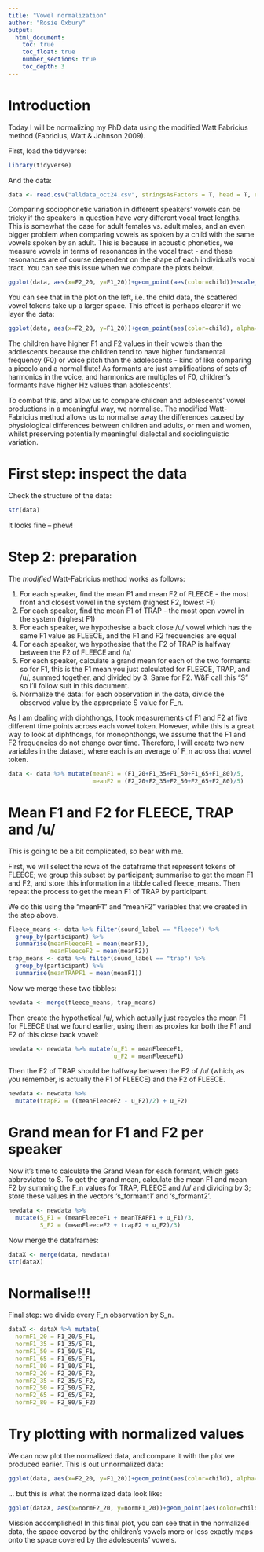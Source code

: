 ```yaml
---
title: "Vowel normalization"
author: "Rosie Oxbury"
output:
  html_document:
    toc: true
    toc_float: true
    number_sections: true
    toc_depth: 3
---
```


# Introduction 

Today I will be normalizing my PhD data using the modified Watt Fabricius method (Fabricius, Watt & Johnson 2009).

First, load the tidyverse:
```r
library(tidyverse)
```
And the data:
```r
data <- read.csv("alldata_oct24.csv", stringsAsFactors = T, head = T, row.names = 1)
```


Comparing sociophonetic variation in different speakers' vowels can be tricky if the speakers in question have very different vocal tract lengths. This is somewhat the case for adult females vs. adult males, and an even bigger problem when comparing vowels as spoken by a child with the same vowels spoken by an adult. This is because in acoustic phonetics, we measure vowels in terms of resonances in the vocal tract - and these resonances are of course dependent on the shape of each individual's vocal tract. You can see this issue when we compare the plots below.
```r
ggplot(data, aes(x=F2_20, y=F1_20))+geom_point(aes(color=child))+scale_x_reverse()+scale_y_reverse()+facet_grid(~child)+theme_minimal()
```


You can see that in the plot on the left, i.e. the child data, the scattered vowel tokens take up a larger space. This effect is perhaps clearer if we layer the data:
```r
ggplot(data, aes(x=F2_20, y=F1_20))+geom_point(aes(color=child), alpha=0.2)+scale_x_reverse()+scale_y_reverse()+theme_minimal()
```

The children have higher F1 and F2 values in their vowels than the adolescents because the children tend to have higher fundamental frequency (F0) or voice pitch than the adolescents - kind of like comparing a piccolo and a normal flute! As formants are just amplifications of sets of harmonics in the voice, and harmonics are multiples of F0, children's formants have higher Hz values than adolescents'.

To combat this, and allow us to compare children and adolescents' vowel productions in a meaningful way, we normalise. The modified Watt-Fabricius method allows us to normalise away the differences caused by physiological differences between children and adults, or men and women, whilst preserving potentially meaningful dialectal and sociolinguistic variation.

# First step: inspect the data

Check the structure of the data:
```r
str(data)
```

It looks fine -- phew!

# Step 2: preparation
The *modified* Watt-Fabricius method works as follows:

1. For each speaker, find the mean F1 and mean F2 of FLEECE - the most front and closest vowel in the system (highest F2, lowest F1)
2. For each speaker, find the mean F1 of TRAP - the most open vowel in the system (highest F1)
3. For each speaker, we hypothesise a back close /u/ vowel which has the same F1 value as FLEECE, and the F1 and F2 frequencies are equal
4. For each speaker, we hypothesise that the F2 of TRAP is halfway between the F2 of FLEECE and /u/
5. For each speaker, calculate a grand mean for each of the two formants: so for F1, this is the F1 mean you just calculated for FLEECE, TRAP, and /u/, summed together, and divided by 3. Same for F2. W&F call this "S" so I'll follow suit in this document.
6. Normalize the data: for each observation in the data, divide the observed value by the appropriate S value for F_n.

As I am dealing with diphthongs, I took measurements of F1 and F2 at five different time points across each vowel token. However, while this is a great way to look at diphthongs, for monophthongs, we assume that the F1 and F2 frequencies do not change over time. Therefore, I will create two new variables in the dataset, where each is an average of F_n across that vowel token.
```r
data <- data %>% mutate(meanF1 = (F1_20+F1_35+F1_50+F1_65+F1_80)/5,
                        meanF2 = (F2_20+F2_35+F2_50+F2_65+F2_80)/5)
```


# Mean F1 and F2 for FLEECE, TRAP and /u/

This is going to be a bit complicated, so bear with me.

First, we will select the rows of the dataframe that represent tokens of FLEECE; we group this subset by participant; summarise to get the mean F1 and F2, and store this information in a tibble called fleece_means. Then repeat the process to get the mean F1 of TRAP by participant.

We do this using the "meanF1" and "meanF2" variables that we created in the step above.

```r
fleece_means <- data %>% filter(sound_label == "fleece") %>%
  group_by(participant) %>%
  summarise(meanFleeceF1 = mean(meanF1),
            meanFleeceF2 = mean(meanF2))
trap_means <- data %>% filter(sound_label == "trap") %>%
  group_by(participant) %>%
  summarise(meanTRAPF1 = mean(meanF1))
```

Now we merge these two tibbles:
```r
newdata <- merge(fleece_means, trap_means)
```

Then create the hypothetical /u/, which actually just recycles the mean F1 for FLEECE that we found earlier, using them as proxies for both the F1 and F2 of this close back vowel:

```r
newdata <- newdata %>% mutate(u_F1 = meanFleeceF1,
                              u_F2 = meanFleeceF1)
```

Then the F2 of TRAP should be halfway between the F2 of /u/ (which, as you remember, is actually the F1 of FLEECE) and the F2 of FLEECE.
```r
newdata <- newdata %>%
  mutate(trapF2 = ((meanFleeceF2 - u_F2)/2) + u_F2)
```


# Grand mean for F1 and F2 per speaker

Now it’s time to calculate the Grand Mean for each formant, which gets abbreviated to S. To get the grand mean, calculate the mean F1 and mean F2 by summing the F_n values for TRAP, FLEECE and /u/ and dividing by 3; store these values in the vectors ‘s_formant1’ and ‘s_formant2’.
```r
newdata <- newdata %>%
  mutate(S_F1 = (meanFleeceF1 + meanTRAPF1 + u_F1)/3,
         S_F2 = (meanFleeceF2 + trapF2 + u_F2)/3)
```

Now merge the dataframes:
```r
dataX <- merge(data, newdata)
str(dataX)
```

# Normalise!!!

Final step: we divide every F_n observation by S_n.

```r
dataX <- dataX %>% mutate(
  normF1_20 = F1_20/S_F1,
  normF1_35 = F1_35/S_F1,
  normF1_50 = F1_50/S_F1,
  normF1_65 = F1_65/S_F1,
  normF1_80 = F1_80/S_F1,
  normF2_20 = F2_20/S_F2,
  normF2_35 = F2_35/S_F2,
  normF2_50 = F2_50/S_F2,
  normF2_65 = F2_65/S_F2,
  normF2_80 = F2_80/S_F2)
```


# Try plotting with normalized values

We can now plot the normalized data, and compare it with the plot we produced earlier. This is out unnormalized data:
```r
ggplot(data, aes(x=F2_20, y=F1_20))+geom_point(aes(color=child), alpha=0.2)+scale_x_reverse()+scale_y_reverse()+theme_minimal()+ggtitle("Raw data")
```

... but this is what the normalized data look like:
```r
ggplot(dataX, aes(x=normF2_20, y=normF1_20))+geom_point(aes(color=child), alpha=0.2)+scale_x_reverse()+scale_y_reverse()+theme_minimal()+ggtitle("Normalized data")
```

Mission accomplished! In this final plot, you can see that in the normalized data, the space covered by the children's vowels more or less exactly maps onto the space covered by the adolescents' vowels.

